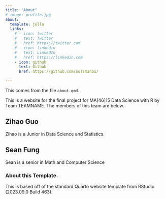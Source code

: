 ```yaml
---
title: "About"
# image: profile.jpg
about:
  template: jolla
  links:
    # - icon: twitter
    #   text: Twitter
    #   href: https://twitter.com
    # - icon: linkedin
    #   text: LinkedIn
    #   href: https://linkedin.com
    - icon: github
      text: Github
      href: https://github.com/sussmanbu/

---
```



This comes from the file `about.qmd`.

This is a website for the final project for MA[46]15 Data Science with R by Team TEAMNAME.
The members of this team are below.

## Zihao Guo

Zihao is a Junior in Data Science and Statistics. 

## Sean Fung

Sean is a senior in Math and Computer Science 

<!-- Please leave in the information below -->

### About this Template.

This is based off of the standard Quarto website template from RStudio (2023.09.0 Build 463).
